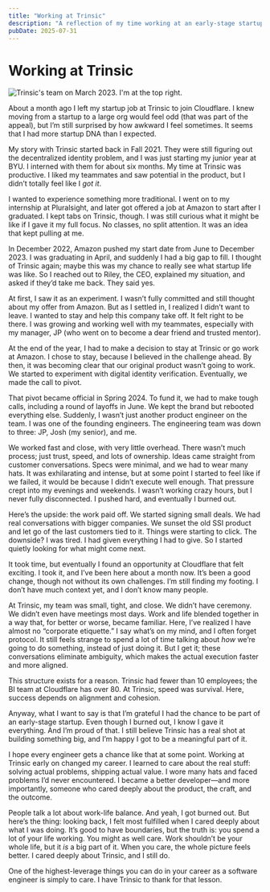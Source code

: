 ```yaml
---
title: "Working at Trinsic"
description: "A reflection of my time working at an early-stage startup"
pubDate: 2025-07-31
---
```



# Working at Trinsic

<Image
  src={TrinsicImage}
  alt="Trinsic's team on March 2023. I'm at the top right."
  className="mx-auto max-w-lg w-full rounded-lg"
/>

About a month ago I left my startup job at Trinsic to join Cloudflare. I knew moving from a startup to a large org would feel odd (that was part of the appeal), but I’m still surprised by how awkward I feel sometimes. It seems that I had more startup DNA than I expected.

My story with Trinsic started back in Fall 2021. They were still figuring out the decentralized identity problem, and I was just starting my junior year at BYU. I interned with them for about six months. My time at Trinsic was productive. I liked my teammates and saw potential in the product, but I didn’t totally feel like I _got it_.

I wanted to experience something more traditional. I went on to my internship at Pluralsight, and later got offered a job at Amazon to start after I graduated. I kept tabs on Trinsic, though. I was still curious what it might be like if I gave it my full focus. No classes, no split attention. It was an idea that kept pulling at me.

In December 2022, Amazon pushed my start date from June to December 2023. I was graduating in April, and suddenly I had a big gap to fill. I thought of Trinsic again; maybe this was my chance to really see what startup life was like. So I reached out to Riley, the CEO, explained my situation, and asked if they’d take me back. They said yes.

At first, I saw it as an experiment. I wasn’t fully committed and still thought about my offer from Amazon. But as I settled in, I realized I didn’t want to leave. I wanted to stay and help this company take off. It felt right to be there. I was growing and working well with my teammates, especially with my manager, JP (who went on to become a dear friend and trusted mentor).

At the end of the year, I had to make a decision to stay at Trinsic or go work at Amazon. I chose to stay, because I believed in the challenge ahead. By then, it was becoming clear that our original product wasn’t going to work. We started to experiment with digital identity verification. Eventually, we made the call to pivot.

That pivot became official in Spring 2024. To fund it, we had to make tough calls, including a round of layoffs in June. We kept the brand but rebooted everything else. Suddenly, I wasn’t just another product engineer on the team. I was one of the founding engineers. The engineering team was down to three: JP, Josh (my senior), and me.

We worked fast and close, with very little overhead. There wasn’t much process; just trust, speed, and lots of ownership. Ideas came straight from customer conversations. Specs were minimal, and we had to wear many hats. It was exhilarating and intense, but at some point I started to feel like if we failed, it would be because I didn’t execute well enough. That pressure crept into my evenings and weekends. I wasn’t working crazy hours, but I never fully disconnected. I pushed hard, and eventually I burned out.

Here’s the upside: the work paid off. We started signing small deals. We had real conversations with bigger companies. We sunset the old SSI product and let go of the last customers tied to it. Things were starting to click. The downside? I was tired. I had given everything I had to give. So I started quietly looking for what might come next.

It took time, but eventually I found an opportunity at Cloudflare that felt exciting. I took it, and I’ve been here about a month now. It’s been a good change, though not without its own challenges. I’m still finding my footing. I don’t have much context yet, and I don’t know many people.

At Trinsic, my team was small, tight, and close. We didn’t have ceremony. We didn’t even have meetings most days. Work and life blended together in a way that, for better or worse, became familiar. Here, I’ve realized I have almost no “corporate etiquette.” I say what’s on my mind, and I often forget protocol. It still feels strange to spend a lot of time talking about _how_ we’re going to do something, instead of just doing it. But I get it; these conversations eliminate ambiguity, which makes the actual execution faster and more aligned.

This structure exists for a reason. Trinsic had fewer than 10 employees; the BI team at Cloudflare has over 80. At Trinsic, speed was survival. Here, success depends on alignment and cohesion.

Anyway, what I want to say is that I’m grateful I had the chance to be part of an early-stage startup. Even though I burned out, I know I gave it everything. And I’m proud of that. I still believe Trinsic has a real shot at building something big, and I’m happy I got to be a meaningful part of it.

I hope every engineer gets a chance like that at some point. Working at Trinsic early on changed my career. I learned to care about the real stuff: solving actual problems, shipping actual value. I wore many hats and faced problems I’d never encountered. I became a better developer—and more importantly, someone who cared deeply about the product, the craft, and the outcome.

People talk a lot about work-life balance. And yeah, I got burned out. But here’s the thing: looking back, I felt most fulfilled when I cared deeply about what I was doing. It’s good to have boundaries, but the truth is: you spend a lot of your life working. You might as well care. Work shouldn’t be your whole life, but it _is_ a big part of it. When you care, the whole picture feels better. I cared deeply about Trinsic, and I still do.

One of the highest-leverage things you can do in your career as a software engineer is simply to care. I have Trinsic to thank for that lesson.
